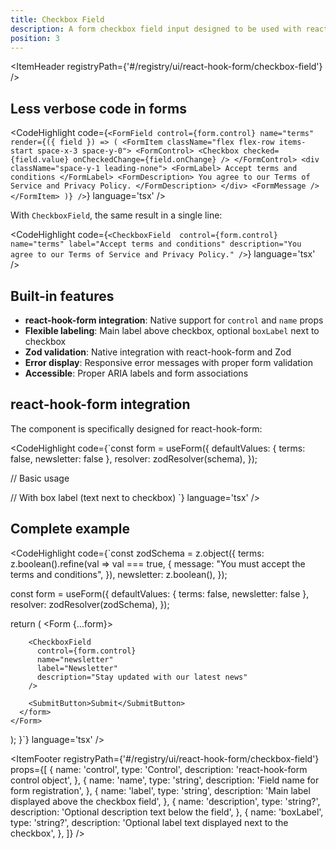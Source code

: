```yaml
---
title: Checkbox Field
description: A form checkbox field input designed to be used with react-hook-form and Zod for validation.
position: 3
---
```


<ItemHeader registryPath={'#/registry/ui/react-hook-form/checkbox-field'} />

## Less verbose code in forms

<CodeHighlight code={`<FormField
  control={form.control}
  name="terms"
  render={({ field }) => (
    <FormItem className="flex flex-row items-start space-x-3 space-y-0">
      <FormControl>
        <Checkbox
          checked={field.value}
          onCheckedChange={field.onChange}
        />
      </FormControl>
      <div className="space-y-1 leading-none">
        <FormLabel>
          Accept terms and conditions
        </FormLabel>
        <FormDescription>
          You agree to our Terms of Service and Privacy Policy.
        </FormDescription>
      </div>
      <FormMessage />
    </FormItem>
  )}
/>`} language='tsx' />

With `CheckboxField`, the same result in a single line:

<CodeHighlight code={`<CheckboxField 
      control={form.control}
      name="terms"
      label="Accept terms and conditions"
      description="You agree to our Terms of Service and Privacy Policy."
/>`} language='tsx' />

## Built-in features

- **react-hook-form integration**: Native support for `control` and `name` props
- **Flexible labeling**: Main label above checkbox, optional `boxLabel` next to checkbox
- **Zod validation**: Native integration with react-hook-form and Zod
- **Error display**: Responsive error messages with proper form validation
- **Accessible**: Proper ARIA labels and form associations

## react-hook-form integration

The component is specifically designed for react-hook-form:

<CodeHighlight code={`const form = useForm({
      defaultValues: { 
        terms: false,
        newsletter: false 
      },
      resolver: zodResolver(schema),
});

// Basic usage
<CheckboxField 
  control={form.control}
  name="terms" 
  label="Accept terms and conditions"
  description="You agree to our Terms of Service"
/>

// With box label (text next to checkbox)
<CheckboxField 
  control={form.control}
  name="newsletter" 
  label="Newsletter"
  description="Subscribe to our newsletter"
  boxLabel="Send me weekly updates"
/>`} language='tsx' />

## Complete example

<CodeHighlight code={`const zodSchema = z.object({
  terms: z.boolean().refine(val => val === true, {
    message: "You must accept the terms and conditions",
  }),
  newsletter: z.boolean(),
});

  const form = useForm({
    defaultValues: { 
      terms: false,
      newsletter: false 
    },
    resolver: zodResolver(zodSchema),
  });

  return (
    <Form {...form}>
      <form onSubmit={form.handleSubmit(onSubmit)} className="space-y-4">
        <CheckboxField
          control={form.control}
          name="terms"
          label="Terms and Conditions"
          description="Please read and accept our terms"
          boxLabel="I accept the terms and conditions"
        />
        
        <CheckboxField
          control={form.control}
          name="newsletter"
          label="Newsletter"
          description="Stay updated with our latest news"
        />
        
        <SubmitButton>Submit</SubmitButton>
      </form>
    </Form>
  );
}`} language='tsx' />

<ItemFooter registryPath={'#/registry/ui/react-hook-form/checkbox-field'} props={[
  {
    name: 'control',
    type: 'Control<any>',
    description: 'react-hook-form control object',
  },
  {
    name: 'name',
    type: 'string',
    description: 'Field name for form registration',
  },
  {
    name: 'label',
    type: 'string',
    description: 'Main label displayed above the checkbox field',
  },
  {
    name: 'description',
    type: 'string?',
    description: 'Optional description text below the field',
  },
  {
    name: 'boxLabel',
    type: 'string?',
    description: 'Optional label text displayed next to the checkbox',
  },
]} />



